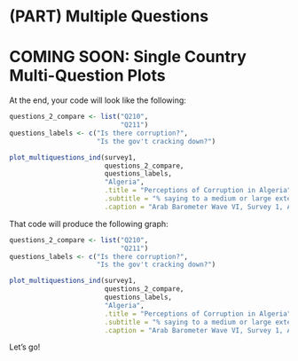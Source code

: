 # (PART) Multiple Questions {-}

# COMING SOON: Single Country Multi-Question Plots


At the end, your code will look like the following:

```r

questions_2_compare <- list("Q210",
                            "Q211")
questions_labels <- c("Is there corruption?",
                      "Is the gov't cracking down?")

plot_multiquestions_ind(survey1,
                        questions_2_compare,
                        questions_labels,
                        "Algeria",
                        .title = "Perceptions of Corruption in Algeria",
                        .subtitle = "% saying to a medium or large extent",
                        .caption = "Arab Barometer Wave VI, Survey 1, Algeria")

```

That code will produce the following graph:


```r

questions_2_compare <- list("Q210",
                            "Q211")
questions_labels <- c("Is there corruption?",
                      "Is the gov't cracking down?")

plot_multiquestions_ind(survey1,
                        questions_2_compare,
                        questions_labels,
                        "Algeria",
                        .title = "Perceptions of Corruption in Algeria",
                        .subtitle = "% saying to a medium or large extent",
                        .caption = "Arab Barometer Wave VI, Survey 1, Algeria")
```

Let's go!
